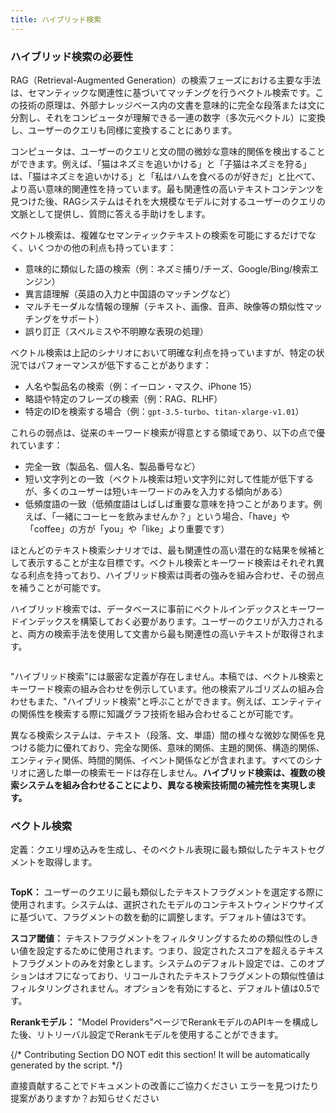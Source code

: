 ```yaml
---
title: ハイブリッド検索
---
```



### ハイブリッド検索の必要性

RAG（Retrieval-Augmented Generation）の検索フェーズにおける主要な手法は、セマンティックな関連性に基づいてマッチングを行うベクトル検索です。この技術の原理は、外部ナレッジベース内の文書を意味的に完全な段落または文に分割し、それをコンピュータが理解できる一連の数字（多次元ベクトル）に変換し、ユーザーのクエリも同様に変換することにあります。

コンピュータは、ユーザーのクエリと文の間の微妙な意味的関係を検出することができます。例えば、「猫はネズミを追いかける」と「子猫はネズミを狩る」は、「猫はネズミを追いかける」と「私はハムを食べるのが好きだ」と比べて、より高い意味的関連性を持っています。最も関連性の高いテキストコンテンツを見つけた後、RAGシステムはそれを大規模なモデルに対するユーザーのクエリの文脈として提供し、質問に答える手助けをします。

ベクトル検索は、複雑なセマンティックテキストの検索を可能にするだけでなく、いくつかの他の利点も持っています：

* 意味的に類似した語の検索（例：ネズミ捕り/チーズ、Google/Bing/検索エンジン）
* 異言語理解（英語の入力と中国語のマッチングなど）
* マルチモーダルな情報の理解（テキスト、画像、音声、映像等の類似性マッチングをサポート）
* 誤り訂正（スペルミスや不明瞭な表現の処理）

ベクトル検索は上記のシナリオにおいて明確な利点を持っていますが、特定の状況ではパフォーマンスが低下することがあります：

* 人名や製品名の検索（例：イーロン・マスク、iPhone 15）
* 略語や特定のフレーズの検索（例：RAG、RLHF）
* 特定のIDを検索する場合（例：`gpt-3.5-turbo`、`titan-xlarge-v1.01`）

これらの弱点は、従来のキーワード検索が得意とする領域であり、以下の点で優れています：

* 完全一致（製品名、個人名、製品番号など）
* 短い文字列との一致（ベクトル検索は短い文字列に対して性能が低下するが、多くのユーザーは短いキーワードのみを入力する傾向がある）
* 低頻度語の一致（低頻度語はしばしば重要な意味を持つことがあります。例えば、「一緒にコーヒーを飲みませんか？」という場合、「have」や「coffee」の方が「you」や「like」より重要です）

ほとんどのテキスト検索シナリオでは、最も関連性の高い潜在的な結果を候補として表示することが主な目標です。ベクトル検索とキーワード検索はそれぞれ異なる利点を持っており、ハイブリッド検索は両者の強みを組み合わせ、その弱点を補うことが可能です。

ハイブリッド検索では、データベースに事前にベクトルインデックスとキーワードインデックスを構築しておく必要があります。ユーザーのクエリが入力されると、両方の検索手法を使用して文書から最も関連性の高いテキストが取得されます。

<img
src="https://assets-docs.dify.ai/dify-enterprise-mintlify/jp/learn-more/extended-reading/retrieval-augment/16818764adc7c9e7bfbe4be8fb3fd6ee.png"
className="mx-auto"
alt=""
/>

"ハイブリッド検索"には厳密な定義が存在しません。本稿では、ベクトル検索とキーワード検索の組み合わせを例示しています。他の検索アルゴリズムの組み合わせもまた、"ハイブリッド検索"と呼ぶことができます。例えば、エンティティの関係性を検索する際に知識グラフ技術を組み合わせることが可能です。

異なる検索システムは、テキスト（段落、文、単語）間の様々な微妙な関係を見つける能力に優れており、完全な関係、意味的関係、主題的関係、構造的関係、エンティティ関係、時間的関係、イベント関係などが含まれます。すべてのシナリオに適した単一の検索モードは存在しません。**ハイブリッド検索は、複数の検索システムを組み合わせることにより、異なる検索技術間の補完性を実現します。**

### ベクトル検索

定義：クエリ埋め込みを生成し、そのベクトル表現に最も類似したテキストセグメントを取得します。

<img
src="https://assets-docs.dify.ai/dify-enterprise-mintlify/jp/learn-more/extended-reading/retrieval-augment/d9f6c540579ffa7833c8e8fecab13470.png"
className="mx-auto"
alt=""
/>

**TopK：** ユーザーのクエリに最も類似したテキストフラグメントを選定する際に使用されます。システムは、選択されたモデルのコンテキストウィンドウサイズに基づいて、フラグメントの数を動的に調整します。デフォルト値は3です。

**スコア閾値：** テキストフラグメントをフィルタリングするための類似性のしきい値を設定するために使用されます。つまり、設定されたスコアを超えるテキストフラグメントのみを対象とします。システムのデフォルト設定では、このオプションはオフになっており、リコールされたテキストフラグメントの類似性値はフィルタリングされません。オプションを有効にすると、デフォルト値は0.5です。

**Rerankモデル：** "Model Providers"ページでRerankモデルのAPIキーを構成した後、リトリーバル設定でRerankモデルを使用することができます。

{/*
Contributing Section
DO NOT edit this section!
It will be automatically generated by the script.
*/}

<CardGroup cols="2">
    <Card
        title="このページを編集する"
        icon="pen-to-square"
        href="https://github.com/langgenius/dify-docs/edit/main/ja-jp/learn-more/extended-reading/retrieval-augment/hybrid-search.mdx"
    >
        直接貢献することでドキュメントの改善にご協力ください
    </Card>
    <Card
        title="問題を報告する"
        icon="github"
        href="https://github.com/langgenius/dify-docs/issues/new?title=ドキュメントの問題%3A%20d-sea&body=%23%23%20問題の説明%0A%3C%21--%20発見した問題について簡単に説明してください%20--%3E%0A%0A%23%23%20ページリンク%0Ahttps%3A%2F%2Fgithub.com%2Flanggenius%2Fdify-docs%2Fblob%2Fmain%2Fja-jp/learn-more/extended-reading/retrieval-augment%2Fhybrid-search.mdx%0A%0A%23%23%20提案される変更%0A%3C%21--%20特定の変更案がある場合は、ここで説明してください%20--%3E%0A%0A%3C%21--%20ドキュメントの品質向上にご協力いただきありがとうございます！%20--%3E"
    >
        エラーを見つけたり提案がありますか？お知らせください
    </Card>
</CardGroup>
